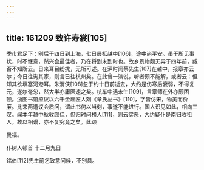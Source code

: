 ```yaml
---
---
---
```

title: 161209 致许寿裳[105]
---




季巿君足下：别后于四日到上海，七日晨抵越中[106]，途中尚平安。虽于所见事状，时不惬意，然兴会最佳者，乃在将到未到时也。故乡景物颇无异于四年前，臧否不知所云。日来耳目纷扰，无所可述。在沪时闻蔡先生[107]在越中，报章亦云尔；今日往询其家，则言已往杭州矣。在此曾一演说，听者颇不能解，或者云：但知其欲填塞河港耳。朱渭侠[108]忽于约十日前逝去，大约是伤寒后衰弱，不得复元，遂尔奄忽，然大半亦庸医速之矣。杭车中遇未生[109]，言章师在外亦颇困顿。浙图书馆原议以六千金雇匠人刻《章氏丛书》[110]，字皆仿宋，物美而价廉。比来两遭议会质问，谓此书何以当刻，事遂不能进行。国人识见如此，相向三叹。闻本年越中秋收颇佳，但归时问榜人[111]，则云实恶，大约疑仆是南归收租人，故以相谩，亦不复究竟之矣。此颂

曼福。

仆树人顿首 十二月九日

铭伯[112]先生前乞致意问候，不别具。